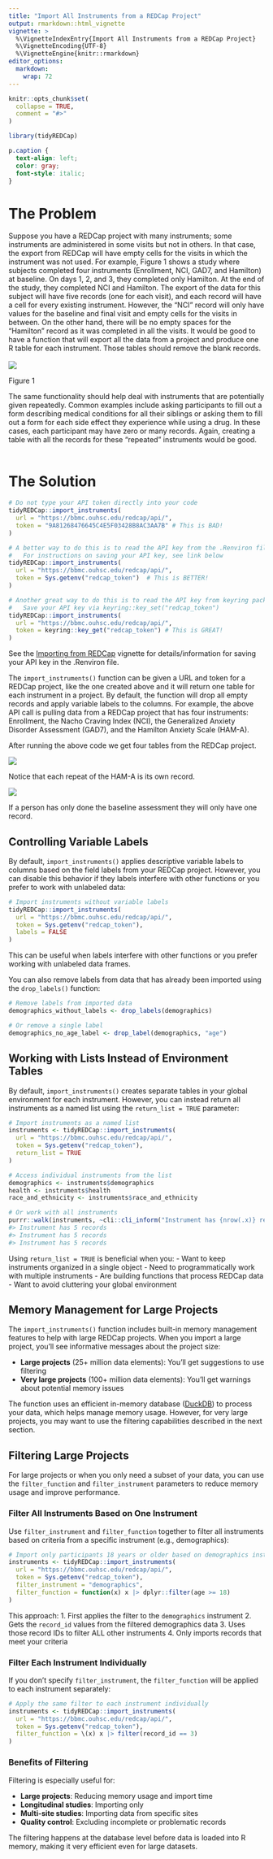 ```yaml
---
title: "Import All Instruments from a REDCap Project"
output: rmarkdown::html_vignette
vignette: >
  %\VignetteIndexEntry{Import All Instruments from a REDCap Project}
  %\VignetteEncoding{UTF-8}
  %\VignetteEngine{knitr::rmarkdown}
editor_options: 
  markdown: 
    wrap: 72
---
```


```r
knitr::opts_chunk$set(
  collapse = TRUE,
  comment = "#>"
)
```

```r
library(tidyREDCap)
```

```css
p.caption {
  text-align: left;
  color: gray;
  font-style: italic;
}
```

# The Problem

Suppose you have a REDCap project with many instruments; some
instruments are administered in some visits but not in others. In that
case, the export from REDCap will have empty cells for the visits in
which the instrument was not used. For example, Figure 1 shows a study
where subjects completed four instruments (Enrollment, NCI, GAD7, and
Hamilton) at baseline. On days 1, 2, and 3, they completed only
Hamilton. At the end of the study, they completed NCI and Hamilton. The
export of the data for this subject will have five records (one for each
visit), and each record will have a cell for every existing instrument.
However, the “NCI” record will only have values for the baseline and
final visit and empty cells for the visits in between. On the other
hand, there will be no empty spaces for the “Hamilton” record as it was
completed in all the visits. It would be good to have a function that
will export all the data from a project and produce one R table for each
instrument. Those tables should remove the blank records.\
\
![](./dashboard.jpg)

<p class="caption" id="fig1">

Figure 1

</p>

The same functionality should help deal with instruments that are
potentially given repeatedly. Common examples include asking
participants to fill out a form describing medical conditions for all
their siblings or asking them to fill out a form for each side effect
they experience while using a drug. In these cases, each participant may
have zero or many records. Again, creating a table with all the records
for these “repeated” instruments would be good.\
\

# The Solution

```r
# Do not type your API token directly into your code
tidyREDCap::import_instruments(
  url = "https://bbmc.ouhsc.edu/redcap/api/",
  token = "9A81268476645C4E5F03428B8AC3AA7B" # This is BAD!
)

# A better way to do this is to read the API key from the .Renviron file
#   For instructions on saving your API key, see link below
tidyREDCap::import_instruments(
  url = "https://bbmc.ouhsc.edu/redcap/api/", 
  token = Sys.getenv("redcap_token")  # This is BETTER!
)

# Another great way to do this is to read the API key from keyring package
#   Save your API key via keyring::key_set("redcap_token")
tidyREDCap::import_instruments(
  url = "https://bbmc.ouhsc.edu/redcap/api/", 
  token = keyring::key_get("redcap_token") # This is GREAT!
)
```

See the [Importing from REDCap](../doc/useAPI.html) vignette for
details/information for saving your API key in the .Renviron file.

The `import_instruments()` function can be given a URL and token for a
REDCap project, like the one created above and it will return one table
for each instrument in a project. By default, the function will drop all
empty records and apply variable labels to the columns. For example, the
above API call is pulling data from a REDCap project that has four
instruments: Enrollment, the Nacho Craving Index (NCI), the Generalized
Anxiety Disorder Assessment (GAD7), and the Hamilton Anxiety Scale
(HAM-A).

After running the above code we get four tables from the REDCap project.

![](./global.jpg)

Notice that each repeat of the HAM-A is its own record.

![](./hama.jpg)

If a person has only done the baseline assessment they will only have
one record.

## Controlling Variable Labels

By default, `import_instruments()` applies descriptive variable labels
to columns based on the field labels from your REDCap project. However,
you can disable this behavior if they labels interfere with other
functions or you prefer to work with unlabeled data:

```r
# Import instruments without variable labels
tidyREDCap::import_instruments(
  url = "https://bbmc.ouhsc.edu/redcap/api/", 
  token = Sys.getenv("redcap_token"),
  labels = FALSE
)
```

This can be useful when labels interfere with other functions or you
prefer working with unlabeled data frames.

You can also remove labels from data that has already been imported using the `drop_labels()` function:

```r
# Remove labels from imported data
demographics_without_labels <- drop_labels(demographics)

# Or remove a single label
demographics_no_age_label <- drop_label(demographics, "age")
```

## Working with Lists Instead of Environment Tables

By default, `import_instruments()` creates separate tables in your
global environment for each instrument. However, you can instead return
all instruments as a named list using the `return_list = TRUE`
parameter:

```r
# Import instruments as a named list
instruments <- tidyREDCap::import_instruments(
  url = "https://bbmc.ouhsc.edu/redcap/api/", 
  token = Sys.getenv("redcap_token"),
  return_list = TRUE
)

# Access individual instruments from the list
demographics <- instruments$demographics
health <- instruments$health
race_and_ethnicity <- instruments$race_and_ethnicity

# Or work with all instruments
purrr::walk(instruments, ~cli::cli_inform("Instrument has {nrow(.x)} records"))
#> Instrument has 5 records
#> Instrument has 5 records
#> Instrument has 5 records
```

Using `return_list = TRUE` is beneficial when you: - Want to keep
instruments organized in a single object - Need to programmatically work
with multiple instruments - Are building functions that process REDCap
data - Want to avoid cluttering your global environment

## Memory Management for Large Projects

The `import_instruments()` function includes built-in memory management
features to help with large REDCap projects. When you import a large
project, you'll see informative messages about the project size:

-   **Large projects** (25+ million data elements): You'll get
    suggestions to use filtering
-   **Very large projects** (100+ million data elements): You'll get
    warnings about potential memory issues

The function uses an efficient in-memory database
([DuckDB](https://duckdb.org)) to process your data, which helps manage
memory usage. However, for very large projects, you may want to use the
filtering capabilities described in the next section.

## Filtering Large Projects

For large projects or when you only need a subset of your data, you can
use the `filter_function` and `filter_instrument` parameters to reduce
memory usage and improve performance.

### Filter All Instruments Based on One Instrument

Use `filter_instrument` and `filter_function` together to filter all
instruments based on criteria from a specific instrument (e.g.,
demographics):

```r
# Import only participants 18 years or older based on demographics instrument
instruments <- tidyREDCap::import_instruments(
  url = "https://bbmc.ouhsc.edu/redcap/api/", 
  token = Sys.getenv("redcap_token"),
  filter_instrument = "demographics",
  filter_function = function(x) x |> dplyr::filter(age >= 18)
)
```

This approach: 1. First applies the filter to the `demographics`
instrument 2. Gets the `record_id` values from the filtered demographics
data 3. Uses those record IDs to filter ALL other instruments 4. Only
imports records that meet your criteria

### Filter Each Instrument Individually

If you don't specify `filter_instrument`, the `filter_function` will be
applied to each instrument separately:

```r
# Apply the same filter to each instrument individually
instruments <- tidyREDCap::import_instruments(
  url = "https://bbmc.ouhsc.edu/redcap/api/", 
  token = Sys.getenv("redcap_token"),
  filter_function = \(x) x |> filter(record_id == 3)
)
```

### Benefits of Filtering

Filtering is especially useful for:

-   **Large projects**: Reducing memory usage and import time
-   **Longitudinal studies**: Importing only
-   **Multi-site studies**: Importing data
from specific sites
-   **Quality control**: Excluding incomplete or
problematic records

The filtering happens at the database level before data is loaded into R
memory, making it very efficient even for large datasets.
